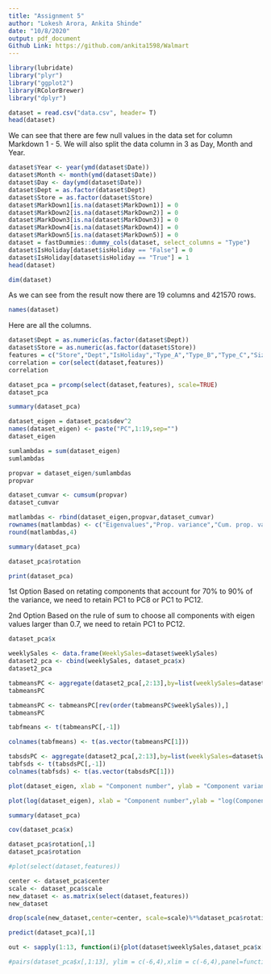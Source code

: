 ---
title: "Assignment 5"
author: "Lokesh Arora, Ankita Shinde"
date: "10/8/2020"
output: pdf_document
Github Link: https://github.com/ankita1598/Walmart
---
```{r}
library(lubridate)
library("plyr")
library("ggplot2")
library(RColorBrewer)
library("dplyr")
```

```{r}
dataset = read.csv("data.csv", header= T)
head(dataset)
```

We can see that there are few null values in the data set for column Markdown 1 - 5. We will also split the data column in 3 as Day, Month and Year.

```{r}
dataset$Year <- year(ymd(dataset$Date))
dataset$Month <- month(ymd(dataset$Date)) 
dataset$Day <- day(ymd(dataset$Date))
dataset$Dept = as.factor(dataset$Dept)
dataset$Store = as.factor(dataset$Store)
dataset$MarkDown1[is.na(dataset$MarkDown1)] = 0
dataset$MarkDown2[is.na(dataset$MarkDown2)] = 0
dataset$MarkDown3[is.na(dataset$MarkDown3)] = 0
dataset$MarkDown4[is.na(dataset$MarkDown4)] = 0
dataset$MarkDown5[is.na(dataset$MarkDown5)] = 0
dataset = fastDummies::dummy_cols(dataset, select_columns = "Type")
dataset$IsHoliday[dataset$isHoliday == "False"] = 0
dataset$IsHoliday[dataset$isHoliday == "True"] = 1
head(dataset)
```
```{r}
dim(dataset)
```

As we can see from the result now there are 19 columns and 421570 rows.

```{r}
names(dataset)
```

Here are all the columns.

```{r}
dataset$Dept = as.numeric(as.factor(dataset$Dept))
dataset$Store = as.numeric(as.factor(dataset$Store))
features = c("Store","Dept","IsHoliday","Type_A","Type_B","Type_C","Size","Temperature","Fuel_Price","MarkDown1","MarkDown2","MarkDown3","MarkDown4","MarkDown5","CPI","Unemployment","Year","Month","Day")
correlation = cor(select(dataset,features))
correlation
```
```{r}
dataset_pca = prcomp(select(dataset,features), scale=TRUE)
dataset_pca
```

```{r}
summary(dataset_pca)
```
```{r}
dataset_eigen = dataset_pca$sdev^2
names(dataset_eigen) <- paste("PC",1:19,sep="")
dataset_eigen

```
```{r}
sumlambdas = sum(dataset_eigen)
sumlambdas
```
```{r}
propvar = dataset_eigen/sumlambdas
propvar
```
```{r}
dataset_cumvar <- cumsum(propvar)
dataset_cumvar
```
```{r}
matlambdas <- rbind(dataset_eigen,propvar,dataset_cumvar)
rownames(matlambdas) <- c("Eigenvalues","Prop. variance","Cum. prop. variance")
round(matlambdas,4)
```
```{r}
summary(dataset_pca)
```
```{r}
dataset_pca$rotation
```
```{r}
print(dataset_pca)
```

1st Option
Based on retating components that account for 70% to 90% of the variance, we need to retain PC1 to PC8 or PC1 to PC12.

2nd Option
Based on the rule of sum to choose all components with eigen values larger than 0.7, we need to retain PC1 to PC12.


```{r}
dataset_pca$x
```
```{r}
weeklySales <- data.frame(WeeklySales=dataset$weeklySales)
dataset2_pca <- cbind(weeklySales, dataset_pca$x)
dataset2_pca
```
```{r}
tabmeansPC <- aggregate(dataset2_pca[,2:13],by=list(weeklySales=dataset$weeklySales),mean)
tabmeansPC
```
```{r}
tabmeansPC <- tabmeansPC[rev(order(tabmeansPC$weeklySales)),]
tabmeansPC
```
```{r message=TRUE, warning=TRUE}
tabfmeans <- t(tabmeansPC[,-1])
```

```{r}

colnames(tabfmeans) <- t(as.vector(tabmeansPC[1]))
```
```{r}
tabsdsPC <- aggregate(dataset2_pca[,2:13],by=list(weeklySales=dataset$weeklySales),sd)
tabfsds <- t(tabsdsPC[,-1])
colnames(tabfsds) <- t(as.vector(tabsdsPC[1]))
```
```{r}
plot(dataset_eigen, xlab = "Component number", ylab = "Component variance", type = "l", main = "Scree diagram")
```

```{r}
plot(log(dataset_eigen), xlab = "Component number",ylab = "log(Component variance)", type="l",main = "Log(eigenvalue) diagram")
```
```{r}
summary(dataset_pca)
```
```{r}
cov(dataset_pca$x)
```
```{r}
dataset_pca$rotation[,1]
dataset_pca$rotation
```
```{r}
#plot(select(dataset,features))
```
```{r}
center <- dataset_pca$center
scale <- dataset_pca$scale
new_dataset <- as.matrix(select(dataset,features))
new_dataset
```

```{r}
drop(scale(new_dataset,center=center, scale=scale)%*%dataset_pca$rotation[,1])
```
```{r}
predict(dataset_pca)[,1]
```
```{r}
out <- sapply(1:13, function(i){plot(dataset$weeklySales,dataset_pca$x[,i],xlab=paste("PC",i,sep=""),ylab="Weekly Sales")})
```

```{r}
#pairs(dataset_pca$x[,1:13], ylim = c(-6,4),xlim = c(-6,4),panel=function(x,y,...){text(x,y,dataset$weeklySales)})
```




